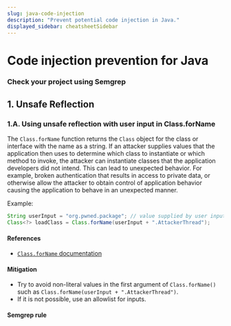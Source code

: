 ```yaml
---
slug: java-code-injection
description: "Prevent potential code injection in Java."
displayed_sidebar: cheatsheetSidebar
---
```



# Code injection prevention for Java

<CodeInjectionIntro />

### Check your project using Semgrep

<RecommendedRuleSet />

## 1. Unsafe Reflection

### 1.A. Using unsafe reflection with user input in Class.forName

The `Class.forName` function returns the `Class` object for the class or interface with the name as a string. If an attacker supplies values that the application then uses to determine which class to instantiate or which method to invoke, the attacker can instantiate classes that the application developers did not intend. This can lead to unexpected behavior. For example, broken authentication that results in access to private data, or otherwise allow the attacker to obtain control of application behavior causing the application to behave in an unexpected manner.

Example:

```java
String userInput = "org.pwned.package"; // value supplied by user input
Class<?> loadClass = Class.forName(userInput + ".AttackerThread");
```

#### References

- [`Class.forName` documentation](https://docs.oracle.com/javase/8/docs/api/java/lang/Class.html#forName-java.lang.String-)

#### Mitigation

- Try to avoid non-literal values in the first argument of `Class.forName()` such as `Class.forName(userInput + ".AttackerThread")`.
- If it is not possible, use an allowlist for inputs.

#### Semgrep rule

<LinkToRegistryRule ruleId="java.lang.security.audit.unsafe-reflection.unsafe-reflection" />
